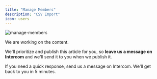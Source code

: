 ```yaml
---
title: "Manage Members"
description: "CSV Import"
icon: users
---
```


![manage-members](/images/manage-members.png)


We are working on the content. 

We'll prioritize and publish this article for you, so **leave us a message on Intercom** and we'll send it to you when we publish it.

If you need a quick response, send us a message on Intercom. We'll get back to you in 5 minutes.